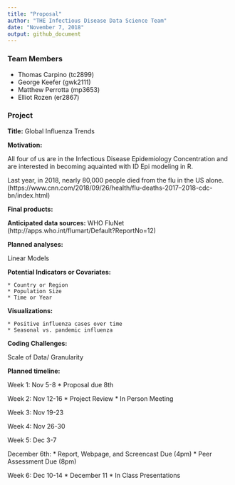 ```yaml
---
title: "Proposal"
author: "THE Infectious Disease Data Science Team"
date: "November 7, 2018"
output: github_document
---
```


### Team Members
  * Thomas Carpino (tc2899)
  * George Keefer (gwk2111)
  * Matthew Perrotta (mp3653)
  * Elliot Rozen (er2867)

### Project

**Title:** Global Influenza Trends 

**Motivation:** 

All four of us are in the Infectious Disease Epidemiology Concentration and are interested in becoming aquainted with ID Epi modeling in R. 

Last year, in 2018, nearly 80,000 people died from the flu in the US alone. (https://www.cnn.com/2018/09/26/health/flu-deaths-2017--2018-cdc-bn/index.html)

**Final products:**

**Anticipated data sources:** WHO FluNet (http://apps.who.int/flumart/Default?ReportNo=12)

**Planned analyses:**

Linear Models 
  
**Potential Indicators or Covariates:**

    * Country or Region
    * Population Size
    * Time or Year
    
**Visualizations:**

    * Positive influenza cases over time
    * Seasonal vs. pandemic influenza 
    
**Coding Challenges:**

Scale of Data/ Granularity 

**Planned timeline:**

Week 1: Nov 5-8 
  * Proposal due 8th 

Week 2: Nov 12-16 
  * Project Review 
  * In Person Meeting 

Week 3: Nov 19-23

Week 4: Nov 26-30

Week 5: Dec 3-7 

December 6th: 
 * Report, Webpage, and Screencast Due (4pm)
 * Peer Assessment Due (8pm) 

Week 6: Dec 10-14
 * December 11
 * In Class Presentations 
  
